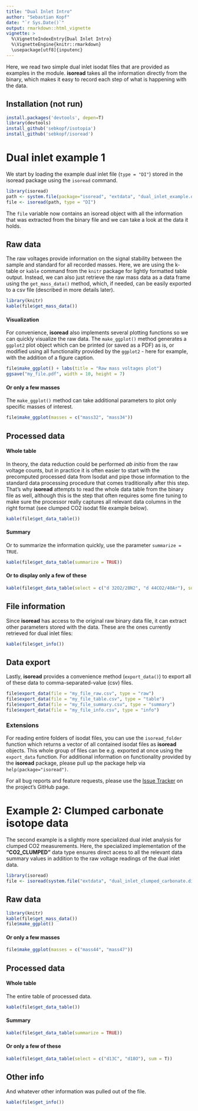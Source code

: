 ```yaml
---
title: "Dual Inlet Intro"
author: "Sebastian Kopf"
date: "`r Sys.Date()`"
output: rmarkdown::html_vignette
vignette: >
  %\VignetteIndexEntry{Dual Inlet Intro}
  %\VignetteEngine{knitr::rmarkdown}
  \usepackage[utf8]{inputenc}
---
```


Here, we read two simple dual inlet isodat files that are provided as examples in the module. **isoread** takes all the information directly from the binary, which makes it easy to record each step of what is happening with the data. 

## Installation (not run)

```r
install.packages('devtools', depen=T) 
library(devtools)
install_github('sebkopf/isotopia')
install_github('sebkopf/isoread')
```

# Dual inlet example 1

We start by loading the example dual inlet file (`type = "DI"`) stored in the isoread package using the `isoread` command. 

```r
library(isoread)
path <- system.file(package="isoread", "extdata", "dual_inlet_example.did")
file <- isoread(path, type = "DI")
```

The `file` variable now contains an isoread object with all the information that was extracted from the binary file and we can take a look at the data it holds.

## Raw data

The raw voltages provide information on the signal stability between the sample and standard for all recorded masses. Here, we are using the k-table or `kable` command from the `knitr` package for lightly formatted table output. Instead, we can also just retrieve the raw mass data as a data frame using the `get_mass_data()` method, which, if needed, can be easily exported to a csv file (described in more details later). 

```r
library(knitr)
kable(file$get_mass_data())
```

#### Visualization

For convenience, **isoread** also implements several plotting functions so we can quickly visualize the raw data. The `make_ggplot()` method generates a `ggplot2` plot object which can be printed (or saved as a PDF) as is, or modified using all functionality provided by the `ggplot2` - here for example, with the addition of a figure caption.

```r
file$make_ggplot() + labs(title = "Raw mass voltages plot")
ggsave("my_file.pdf", width = 10, height = 7)
```

#### Or only a few masses

The `make_ggplot()` method can take additional parameters to plot only specific masses of interest.

```r
file$make_ggplot(masses = c("mass32", "mass34"))
```

## Processed data

#### Whole table

In theory, the data reduction could be performed *ab initio* from the raw voltage counts, but in practice it is often easier to start with the precomputed processed data from Isodat and pipe those information to the standard data processing procedure that comes traditionally after this step. That's why **isoread** attempts to read the whole data table from the binary file as well, although this is the step that often requires some fine tuning to make sure the processor really captures all relevant data columns in the right format (see clumped CO2 isodat file example below).

```r
kable(file$get_data_table())
```

#### Summary

Or to summarize the information quickly, use the parameter `summarize = TRUE`.

```r
kable(file$get_data_table(summarize = TRUE))
```

#### Or to display only a few of these

```r
kable(file$get_data_table(select = c("d 32O2/28N2", "d 44CO2/40Ar"), sum = T))
```

## File information

Since **isoread** has access to the original raw binary data file, it can extract other parameters stored with the data. These are the ones currently retrieved for dual inlet files:

```r
kable(file$get_info())
```

## Data export

Lastly, **isoread** provides a convenience method (`export_data()`) to export all of these data to comma-separated-value (csv) files. 

```r
file$export_data(file = "my_file_raw.csv", type = "raw")
file$export_data(file = "my_file_table.csv", type = "table")
file$export_data(file = "my_file_summary.csv", type = "summary")
file$export_data(file = "my_file_info.csv", type = "info")
```

### Extensions

For reading entire folders of isodat files, you can use the `isoread_folder` function which returns a vector of all contained isodat files as **isoread** objects. This whole group of files can be e.g. exported at once using the `export_data` function. For additional information on functionality provided by the **isoread** package, please pull up the package help via `help(package="isoread")`. 

For all bug reports and feature requests, please use the [Issue Tracker](!https://github.com/sebkopf/isoread/issues) on the project's GitHub page.

# Example 2: Clumped carbonate isotope data

The second example is a slightly more specialized dual inlet analysis for clumped CO2 measurements. Here, the specialized implementation of the **"CO2_CLUMPED"** data type ensures direct acess to all the relevant data summary values in addition to the raw voltage readings of the dual inlet data.

```r
library(isoread)
file <- isoread(system.file("extdata", "dual_inlet_clumped_carbonate.did", package="isoread"), type = "CO2_CLUMPED")
```

## Raw data

```r
library(knitr)
kable(file$get_mass_data())
file$make_ggplot()
```

#### Or only a few masses

```r
file$make_ggplot(masses = c("mass44", "mass47"))
```

## Processed data

#### Whole table

The entire table of processed data.

```r
kable(file$get_data_table())
```

#### Summary

```r
kable(file$get_data_table(summarize = TRUE))
```

#### Or only a few of these

```r
kable(file$get_data_table(select = c("d13C", "d18O"), sum = T))
```

## Other info

And whatever other information was pulled out of the file.

```r
kable(file$get_info())
```

